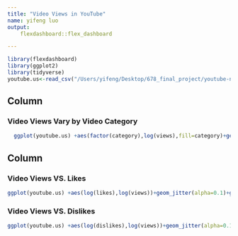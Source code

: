 ```yaml
---
title: "Video Views in YouTube"
name: yifeng luo
output: 
    flexdashboard::flex_dashboard

---
```

```r
library(flexdashboard)
library(ggplot2)
library(tidyverse)
youtube.us<-read_csv("/Users/yifeng/Desktop/678_final_project/youtube-new/model_data.csv")

```

    
Column {data-width=500}
-------------------------------------
    
### Video Views Vary by Video Category
    
```r
  ggplot(youtube.us) +aes(factor(category),log(views),fill=category)+geom_boxplot(show.legend = F)+theme(axis.text.x = element_text(angle = 15))


```


Column {data-width=500}
-------------------------------------
    
### Video Views VS. Likes
    
```r
ggplot(youtube.us) +aes(log(likes),log(views))+geom_jitter(alpha=0.1)+geom_smooth()


```
    
###  Video Views VS. Dislikes
```r
ggplot(youtube.us) +aes(log(dislikes),log(views))+geom_jitter(alpha=0.1)+geom_smooth()


```